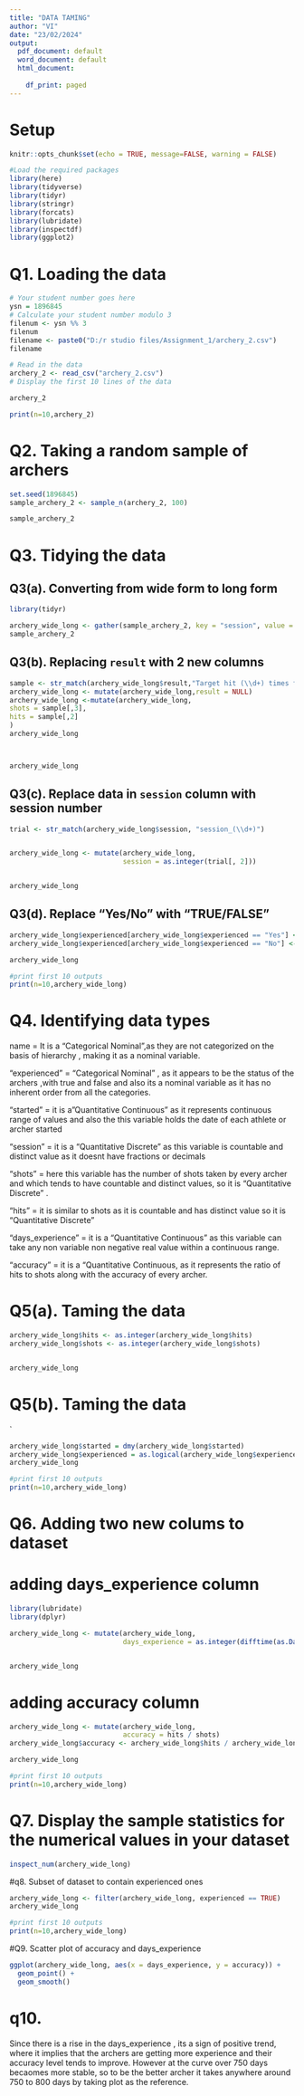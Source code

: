 ---
title: "DATA TAMING"
author: "VI"
date: "23/02/2024"
output:
  pdf_document: default
  word_document: default
  html_document:
    
    df_print: paged
---

# Setup

```{r setup, include=FALSE}
knitr::opts_chunk$set(echo = TRUE, message=FALSE, warning = FALSE)
```

```{r }
#Load the required packages
library(here)
library(tidyverse)
library(tidyr)
library(stringr)
library(forcats)
library(lubridate)
library(inspectdf)
library(ggplot2)
```

# Q1. Loading the data

```{r}
# Your student number goes here
ysn = 1896845
# Calculate your student number modulo 3
filenum <- ysn %% 3
filenum
filename <- paste0("D:/r studio files/Assignment_1/archery_2.csv")
filename

# Read in the data
archery_2 <- read_csv("archery_2.csv")
# Display the first 10 lines of the data

archery_2
```

```{r}
print(n=10,archery_2)
```


# Q2. Taking a random sample of archers

```{r}
set.seed(1896845)
sample_archery_2 <- sample_n(archery_2, 100)

sample_archery_2
```


# Q3. Tidying the data

## Q3(a). Converting from wide form to long form
```{r}
library(tidyr)

archery_wide_long <- gather(sample_archery_2, key = "session", value = "result", session_1:session_6)
sample_archery_2

```

## Q3(b). Replacing `result` with 2 new columns
```{r}
sample <- str_match(archery_wide_long$result,"Target hit (\\d+) times from (\\d+) shots")
archery_wide_long <- mutate(archery_wide_long,result = NULL)
archery_wide_long <-mutate(archery_wide_long,
shots = sample[,3],
hits = sample[,2]
)
archery_wide_long



archery_wide_long


```

## Q3(c). Replace data in `session` column with session number
```{r}


trial <- str_match(archery_wide_long$session, "session_(\\d+)")


archery_wide_long <- mutate(archery_wide_long,
                            session = as.integer(trial[, 2]))


archery_wide_long

```

## Q3(d). Replace "Yes/No" with "TRUE/FALSE"
```{r}
archery_wide_long$experienced[archery_wide_long$experienced == "Yes"] <- TRUE
archery_wide_long$experienced[archery_wide_long$experienced == "No"] <- FALSE

archery_wide_long


```

```{r}
#print first 10 outputs
print(n=10,archery_wide_long)
```





# Q4. Identifying data types

   name = It is a "Categorical Nominal",as they are not categorized on the basis of hierarchy , making it as a nominal variable.   
   
  "experienced" = "Categorical Nominal" , as it appears to be the status of the archers ,with true and false and also its a nominal variable as it has no inherent order from all the categories. 
  
  "started" = it is a"Quantitative Continuous" as it represents continuous range of values and also the this variable holds the date of each athlete or archer started
  
  "session" = it is a "Quantitative Discrete" as this variable is countable and distinct value as it doesnt have fractions or decimals
  
  "shots" = here this variable has the number of shots taken by every archer and which tends to have countable and distinct values, so it is "Quantitative Discrete" . 
  
  "hits" = it is similar to shots as it is countable and has distinct value so it is "Quantitative Discrete"      
  
  "days_experience" = it is a "Quantitative Continuous" as this variable can take any non variable non negative real value within a continuous range.
  
  "accuracy" = it is a "Quantitative Continuous, as it represents the ratio of hits to shots along with the accuracy of every archer.

# Q5(a). Taming the data
```{r}
archery_wide_long$hits <- as.integer(archery_wide_long$hits)
archery_wide_long$shots <- as.integer(archery_wide_long$shots)


archery_wide_long
```

# Q5(b). Taming the data
`
```{r}


archery_wide_long$started = dmy(archery_wide_long$started)
archery_wide_long$experienced = as.logical(archery_wide_long$experienced)
archery_wide_long
```

```{r}
#print first 10 outputs
print(n=10,archery_wide_long)
```




# Q6. Adding two new colums to dataset
# adding days_experience column
```{r}

library(lubridate)
library(dplyr)

archery_wide_long <- mutate(archery_wide_long,
                            days_experience = as.integer(difftime(as.Date("2024-02-01"), started, units = "days")))


archery_wide_long
```


# adding accuracy column
```{r}
archery_wide_long <- mutate(archery_wide_long,
                            accuracy = hits / shots)
archery_wide_long$accuracy <- archery_wide_long$hits / archery_wide_long$shots

archery_wide_long
```

```{r}
#print first 10 outputs
print(n=10,archery_wide_long)
```




# Q7. Display the sample statistics for the numerical values in your dataset


```{r}

inspect_num(archery_wide_long)


```


#q8. Subset of dataset to contain experienced ones
```{r}
archery_wide_long <- filter(archery_wide_long, experienced == TRUE)
archery_wide_long
```


```{r}
#print first 10 outputs
print(n=10,archery_wide_long)
```




#Q9. Scatter plot of accuracy and days_experience
```{r}
ggplot(archery_wide_long, aes(x = days_experience, y = accuracy)) +
  geom_point() +
  geom_smooth() 
```
# q10.
Since there is a rise in the days_experience , its a sign of positive trend, where it implies that the archers are getting more experience and their accuracy level tends to improve. However at the curve over 750 days becaomes more stable, so to be the better archer it takes anywhere around 750 to 800 days by taking plot as the reference.





